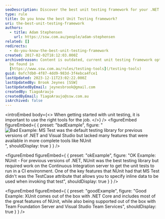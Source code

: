 ```yaml
---
seoDescription: Discover the best unit testing framework for your .NET project and streamline your testing process with XUnit, a popular choice among developers.
type: rule
title: Do you know the best Unit Testing framework?
uri: the-best-unit-testing-framework
authors:
  - title: Adam Stephensen
    url: https://ssw.com.au/people/adam-stephensen
related: []
redirects:
  - do-you-know-the-best-unit-testing-framework
created: 2017-02-02T18:12:03.000Z
archivedreason: Content is outdated, current unit testing framework options can
  be found in
  [https://www.ssw.com.au/rules/testing-tools](/testing-tools)
guid: 0afc7db0-4f87-4dd9-983d-3f4ebca4fce1
lastUpdated: 2023-12-11T23:02:22.000Z
lastUpdatedBy: Brook Jeynes [SSW]
lastUpdatedByEmail: jeynesbrook@gmail.com
createdBy: TiagoAraujo
createdByEmail: TiagoAraujo@ssw.com.au
isArchived: false
---
```


<introEmbed
  body={<>
When getting started with unit testing, it is important to use the right tools for the job.
  </>}
/>
<figureEmbed figureEmbed={ {
  preset: "badExample",
  figure: "![Bad Example: MS Test was the default testing library for previous versions of .NET and Visual Studio but lacked many features that were available in more complete tools like NUnit](/uploads/rules/the-best-unit-testing-framework/bestunittest-bad1.png)",
  shouldDisplay: true
} } />


<figureEmbed figureEmbed={ {
  preset: "okExample",
  figure: "OK Example: NUnit - For previous versions of .NET, NUnit was the best testing library but required work on the Continuous Integration server to get the unit tests to run in a CI environment. One of the key features that NUnit had that MS Test didn't was the TestCase attribute that allows you to specify inline data to be used when invoking that test",
  shouldDisplay: true
} } />


<figureEmbed figureEmbed={ {
  preset: "goodExample",
  figure: "Good Example: XUnit comes out of the box with .NET Core and includes most of the great features of NUnit, while also being supported out of the box with Team Foundation Server and Visual Studio Team Services",
  shouldDisplay: true
} } />
